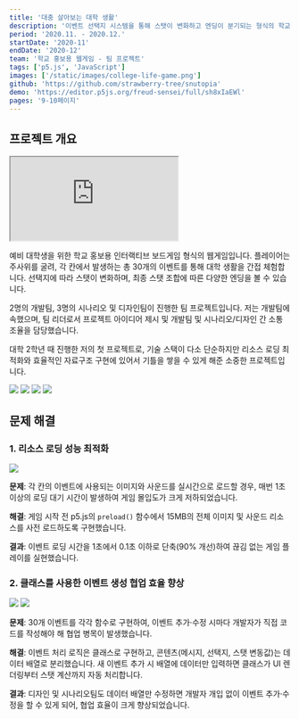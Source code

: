 ```yaml
---
title: '대충 살아보는 대학 생활'
description: '이벤트 선택지 시스템을 통해 스탯이 변화하고 엔딩이 분기되는 형식의 학교 홍보용 웹게임'
period: '2020.11. - 2020.12.'
startDate: '2020-11'
endDate: '2020-12'
team: '학교 홍보용 웹게임 - 팀 프로젝트'
tags: ['p5.js', 'JavaScript']
images: ['/static/images/college-life-game.png']
github: 'https://github.com/strawberry-tree/snutopia'
demo: 'https://editor.p5js.org/freud-sensei/full/sh8xIaEWl'
pages: '9-10페이지'
---
```


## 프로젝트 개요

<div className="mx-auto hidden w-full max-w-[800px] md:block" style={{ aspectRatio: '5 / 4' }}>
  <iframe
    className="h-full w-full"
    src="https://editor.p5js.org/freud-sensei/full/sh8xIaEWl"
  ></iframe>
</div>

예비 대학생을 위한 학교 홍보용 인터랙티브 보드게임 형식의 웹게임입니다. 플레이어는 주사위를 굴려, 각 칸에서 발생하는 총 30개의 이벤트를 통해 대학 생활을 간접 체험합니다. 선택지에 따라 스탯이 변화하며, 최종 스탯 조합에 따른 다양한 엔딩을 볼 수 있습니다.

2명의 개발팀, 3명의 시나리오 및 디자인팀이 진행한 팀 프로젝트입니다. 저는 개발팀에 속했으며, 팀 리더로서 프로젝트 아이디어 제시 및 개발팀 및 시나리오/디자인 간 소통 조율을 담당했습니다.

대학 2학년 때 진행한 저의 첫 프로젝트로, 기술 스택이 다소 단순하지만 리소스 로딩 최적화와 효율적인 자료구조 구현에 있어서 기틀을 쌓을 수 있게 해준 소중한 프로젝트입니다.

<div className="mx-auto grid grid-cols-1 gap-0 md:max-w-4xl md:grid-cols-2 print:mt-3 print:grid-cols-2">
  <img
    className="!my-0 block aspect-[10/7] h-auto w-full object-cover"
    src="/static/images/college-life-game/college-life-game-1.png"
  />
  <img
    className="!my-0 block aspect-[10/7] h-auto w-full object-cover"
    src="/static/images/college-life-game/college-life-game-2.png"
  />
  <img
    className="!my-0 block aspect-[10/7] h-auto w-full object-cover"
    src="/static/images/college-life-game/college-life-game-3.png"
  />
  <img
    className="!my-0 block aspect-[10/7] h-auto w-full object-cover"
    src="/static/images/college-life-game/college-life-game-4.png"
  />
</div>

## 문제 해결

### 1. 리소스 로딩 성능 최적화

<img
  className="mx-auto w-full max-w-4xl print:w-xl"
  src="/static/images/college-life-game/college-life-game-5.png"
/>

**문제**: 각 칸의 이벤트에 사용되는 이미지와 사운드를 실시간으로 로드할 경우, 매번 1초 이상의 로딩 대기 시간이 발생하여 게임 몰입도가 크게 저하되었습니다.

**해결**: 게임 시작 전 p5.js의 `preload()` 함수에서 15MB의 전체 이미지 및 사운드 리소스를 사전 로드하도록 구현했습니다.

**결과**: 이벤트 로딩 시간을 1초에서 0.1초 이하로 단축(90% 개선)하여 끊김 없는 게임 플레이를 실현했습니다.

### 2. 클래스를 사용한 이벤트 생성 협업 효율 향상

<div className="grid grid-cols-1 items-center gap-0 md:mx-auto md:max-w-3xl md:grid-cols-2 md:gap-2 print:mx-auto print:max-w-xl print:grid-cols-2 print:gap-2">
  <img src="/static/images/college-life-game/college-life-game-6a.png" />
  <img src="/static/images/college-life-game/college-life-game-6b.png" />
</div>

**문제**: 30개 이벤트를 각각 함수로 구현하여, 이벤트 추가·수정 시마다 개발자가 직접 코드를 작성해야 해 협업 병목이 발생했습니다.

**해결**: 이벤트 처리 로직은 클래스로 구현하고, 콘텐츠(메시지, 선택지, 스탯 변동값)는 데이터 배열로 분리했습니다. 새 이벤트 추가 시 배열에 데이터만 입력하면 클래스가 UI 렌더링부터 스탯 계산까지 자동 처리합니다.

**결과**: 디자인 및 시나리오팀도 데이터 배열만 수정하면 개발자 개입 없이 이벤트 추가·수정을 할 수 있게 되어, 협업 효율이 크게 향상되었습니다.
